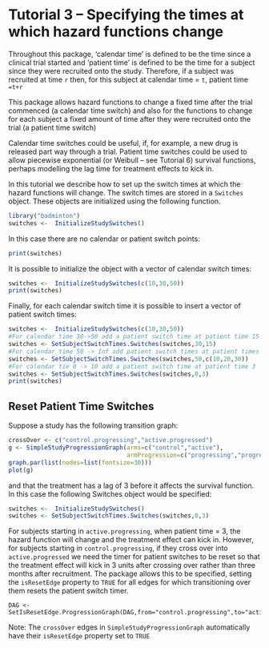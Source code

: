 <!--
%\VignetteEngine{knitr::knitr}
%\VignetteIndexEntry{Tutorial 3 -- Specifying the times at which hazard functions change}
-->


Tutorial 3 -- Specifying the times at which hazard functions change
========================================================

Throughout this package, 'calendar time' is defined to be the time since a clinical trial started and 'patient time' is defined to be the time for a subject since they were recruited onto the study. Therefore, if a subject was recruited at time ```r``` then, for this subject at calendar time = ```t```, patient time ```=t+r``` 


This package allows hazard functions to change a fixed time after the trial commenced (a calendar time switch) and also for the functions to change for each subject a fixed amount of time after they were recruited onto the trial (a patient time switch)

Calendar time switches could be useful, if, for example, a new drug is released part way through a trial. Patient time switches could be used to allow piecewise exponential (or Weibull -- see Tutorial 6) survival functions, perhaps modelling the lag time for treatment effects to kick in.

In this tutorial we describe how to set up the switch times at which the hazard functions will change. The switch times are stored in a ```Switches``` object. These objects are initialized using the following function.
```r
library("badminton")
switches <-  InitializeStudySwitches()
```

In this case there are no calendar or patient switch points:
```r
print(switches)
```

It is possible to initialize the object with a vector of calendar switch times:
```r
switches <-  InitializeStudySwitches(c(10,30,50))
print(switches)
```

Finally, for each calendar switch time it is possible to insert a vector of patient switch times:
```r
switches <-  InitializeStudySwitches(c(10,30,50))
#For calendar time 30->50 add a patient switch time at patient time 15
switches <- SetSubjectSwitchTimes.Switches(switches,30,15)
#For calendar time 50 -> Inf add patient switch times at patient times 10,20,30
switches <- SetSubjectSwitchTimes.Switches(switches,50,c(10,20,30))
#For calendar tie 0 -> 10 add a patient switch time at patient time 3
switches <- SetSubjectSwitchTimes.Switches(switches,0,3)
print(switches)
```

Reset Patient Time Switches
------------------------------------------------------

Suppose a study has the following transition graph:

```r
crossOver <- c("control.progressing","active.progressed")
g <- SimpleStudyProgressionGraph(arms=c("control","active"),
                                 armProgression=c("progressing","progressed"),edge="death",crossOver=crossOver)
graph.par(list(nodes=list(fontsize=30)))
plot(g)
```

and that the treatment has a lag of 3 before it affects the survival function. In this case the following Switches object would be specified:
```r
switches <-  InitializeStudySwitches()
switches <- SetSubjectSwitchTimes.Switches(switches,0,3)
```

For subjects starting in ```active.progressing```, when patient time = 3, the hazard function will change and the treatment effect can kick in. However, for subjects starting in ```control.progressing```, if they cross over into ```active.progressed``` we need the timer for patient switches to be reset so that the treatment effect will kick in 3 units after crossing over rather than three months after recruitment. The package allows this to be specified, setting the ```isResetEdge``` property to ```TRUE``` for all edges for which transitioning over them resets the patient switch timer.
```
DAG <- SetIsResetEdge.ProgressionGraph(DAG,from="control.progressing",to="active.progressed",isResetEdge=TRUE)
```

Note: The ```crossOver``` edges in ```SimpleStudyProgressionGraph``` automatically have their ```isResetEdge``` property set to ```TRUE```